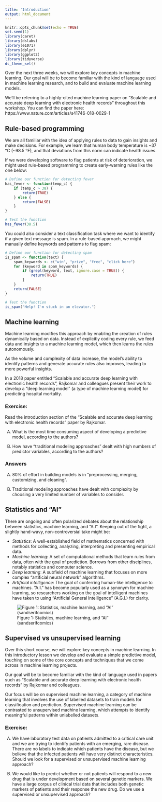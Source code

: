 ```yaml
---
title: 'Introduction'
output: html_document
---
```


```r
knitr::opts_chunk$set(echo = TRUE)
set.seed(1)
library(caret)
library(dslabs)
library(e1071)
library(dplyr)
library(ggplot2)
library(tidyverse)
ds_theme_set()
```

Over the next three weeks, we will explore key concepts in machine learning. Our goal will be to become familiar with the kind of language used in machine learning research, and to build and evaluate machine learning models.

We'll be referring to a highly-cited machine learning paper on “Scalable and accurate deep learning with electronic health records” throughout this workshop. You can find the paper here: https://www.nature.com/articles/s41746-018-0029-1

## Rule-based programming

We are all familiar with the idea of applying rules to data to gain insights and make decisions. For example, we learn that human body temperature is ~37 °C (~98.5 °F), and that deviations from this norm can indicate health issues.

If we were developing software to flag patients at risk of deterioration, we might used rule-based programming to create early-warning rules like the one below:

```r
# Define our function for detecting fever
has_fever <- function(temp_c) {
    if (temp_c > 38) {
        return(TRUE)
    } else {
        return(FALSE)
    }
}

# Test the function
has_fever(38.5)
```

You could also consider a text classification task where we want to identify if a given text message is spam. In a rule-based approach, we might manually define keywords and patterns to flag spam:

```r
# Define our function for detecting spam
is_spam <- function(text) {
    spam_keywords <- c("win", "prize", "free", "click here")
    for (keyword in spam_keywords) {
        if (grepl(keyword, text, ignore.case = TRUE)) {
            return(TRUE)
        }
    }
    return(FALSE)
}

# Test the function
is_spam("Help! I'm stuck in an elevator.")
```

## Machine learning

Machine learning modifies this approach by enabling the creation of rules dynamically based on data. Instead of explicitly coding every rule, we feed data and insights to a machine learning model, which then learns the rules autonomously.

As the volume and complexity of data increase, the model's ability to identify patterns and generate accurate rules also improves, leading to more powerful insights.

In a 2018 paper entitled “Scalable and accurate deep learning with electronic health records”, Rajkomar and colleagues present their work to develop a “deep learning model” (a type of machine learning model) for predicting hospital mortality.

### Exercise:

Read the introduction section of the “Scalable and accurate deep learning with electronic health records” paper by Rajkomar.

A) What is the most time consuming aspect of developing a predictive model, according to the authors?

B) How have “traditional modeling approaches" dealt with high numbers of predictor variables, according to the authors?

### Answers

A) 80% of effort in building models is in “preprocessing, merging, customizing, and cleaning”.

B) Traditional modeling approaches have dealt with complexity by choosing a very limited number of variables to consider.

## Statistics and “AI”

There are ongoing and often polarized debates about the relationship between statistics, machine learning, and “A.I”. Keeping out of the fight, a slightly hand-wavy, non-controversial take might be:

- *Statistics*: A well-established field of mathematics concerned with methods for collecting, analyzing, interpreting and presenting empirical data.
- *Machine learning*: A set of computational methods that learn rules from data, often with the goal of prediction. Borrows from other disciplines, notably statistics and computer science.
- *Deep learning*: A subfield of machine learning that focuses on more complex “artificial neural network” algorithms.
- *Artificial intelligence*: The goal of conferring human-like intelligence to machines. “A.I.” has become popularly used as a synonym for machine learning, so researchers working on the goal of intelligent machines have taken to using “Artificial General Intelligence” (A.G.I.) for clarity.

![Figure 1: Statistics, machine learning, and “AI” (sandserifcomics)](./images/ai.jpg)

## Supervised vs unsupervised learning

Over this short course, we will explore key concepts in machine learning. In this introductory lesson we develop and evaluate a simple predictive model, touching on some of the core concepts and techniques that we come across in machine learning projects.

Our goal will be to become familiar with the kind of language used in papers such as “Scalable and accurate deep learning with electronic health records” by Rajkomar and colleagues.

Our focus will be on supervised machine learning, a category of machine learning that involves the use of labelled datasets to train models for classification and prediction. Supervised machine learning can be contrasted to unsupervised machine learning, which attempts to identify meaningful patterns within unlabelled datasets.

### Exercise:

A) We have laboratory test data on patients admitted to a critical care unit and we are trying to identify patients with an emerging, rare disease. There are no labels to indicate which patients have the disease, but we believe that the infected patients will have very distinct characteristics. Should we look for a supervised or unsupervised machine learning approach?

B) We would like to predict whether or not patients will respond to a new drug that is under development based on several genetic markers. We have a large corpus of clinical trial data that includes both genetic markers of patients and their response the new drug. Do we use a supervised or unsupervised approach?

